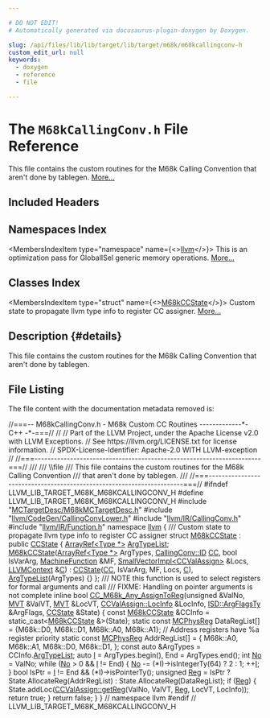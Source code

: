 ```yaml
---

# DO NOT EDIT!
# Automatically generated via docusaurus-plugin-doxygen by Doxygen.

slug: /api/files/lib/lib/target/lib/target/m68k/m68kcallingconv-h
custom_edit_url: null
keywords:
  - doxygen
  - reference
  - file

---
```





# The `M68kCallingConv.h` File Reference

<DoxygenPage pluginConfig={pluginConfig}>

This file contains the custom routines for the M68k Calling Convention that aren&#39;t done by tablegen. <a href="#details">More...</a>

## Included Headers

<IncludesList>
<IncludesListItem
  filePath="MCTargetDesc/M68kMCTargetDesc.h"
  permalink="/docs/api/files/lib/lib/target/lib/target/m68k/lib/target/m68k/mctargetdesc/m68kmctargetdesc-h"
  isLocal="true" />
<IncludesListItem
  filePath="llvm/CodeGen/CallingConvLower.h"
  permalink="/docs/api/files/include/include/llvm/include/llvm/codegen/callingconvlower-h"
  isLocal="true" />
<IncludesListItem
  filePath="llvm/IR/CallingConv.h"
  permalink="/docs/api/files/include/include/llvm/include/llvm/ir/callingconv-h"
  isLocal="true" />
<IncludesListItem
  filePath="llvm/IR/Function.h"
  permalink="/docs/api/files/include/include/llvm/include/llvm/ir/function-h"
  isLocal="true" />
</IncludesList>

## Namespaces Index

<MembersIndex>

<MembersIndexItem
  type="namespace"
  name={<><a href="/docs/api/namespaces/llvm">llvm</a></>}>
This is an optimization pass for GlobalISel generic memory operations. <a href="/docs/api/namespaces/llvm/#details">More...</a>
</MembersIndexItem>

</MembersIndex>

## Classes Index

<MembersIndex>

<MembersIndexItem
  type="struct"
  name={<><a href="/docs/api/structs/llvm/m68kccstate">M68kCCState</a></>}>
Custom state to propagate llvm type info to register CC assigner. <a href="/docs/api/structs/llvm/m68kccstate/#details">More...</a>
</MembersIndexItem>

</MembersIndex>

## Description {#details}

This file contains the custom routines for the M68k Calling Convention that aren&#39;t done by tablegen.

## File Listing

The file content with the documentation metadata removed is:

<ProgramListing>

<Link id="l00001" /><CodeLine lineNumber="1"><Highlight kind="comment">//===-- M68kCallingConv.h - M68k Custom CC Routines -------------&#42;- C++ -&#42;-===//</Highlight><Highlight kind="normal"></Highlight></CodeLine>
<Link id="l00002" /><CodeLine lineNumber="2"><Highlight kind="normal"></Highlight><Highlight kind="comment">//</Highlight><Highlight kind="normal"></Highlight></CodeLine>
<Link id="l00003" /><CodeLine lineNumber="3"><Highlight kind="normal"></Highlight><Highlight kind="comment">// Part of the LLVM Project, under the Apache License v2.0 with LLVM Exceptions.</Highlight><Highlight kind="normal"></Highlight></CodeLine>
<Link id="l00004" /><CodeLine lineNumber="4"><Highlight kind="normal"></Highlight><Highlight kind="comment">// See https://llvm.org/LICENSE.txt for license information.</Highlight><Highlight kind="normal"></Highlight></CodeLine>
<Link id="l00005" /><CodeLine lineNumber="5"><Highlight kind="normal"></Highlight><Highlight kind="comment">// SPDX-License-Identifier: Apache-2.0 WITH LLVM-exception</Highlight><Highlight kind="normal"></Highlight></CodeLine>
<Link id="l00006" /><CodeLine lineNumber="6"><Highlight kind="normal"></Highlight><Highlight kind="comment">//</Highlight><Highlight kind="normal"></Highlight></CodeLine>
<Link id="l00007" /><CodeLine lineNumber="7"><Highlight kind="normal"></Highlight><Highlight kind="comment">//===----------------------------------------------------------------------===//</Highlight><Highlight kind="comment"></Highlight></CodeLine>
<Link id="l00008" /><CodeLine lineNumber="8"><Highlight kind="comment">///</Highlight></CodeLine>
<Link id="l00009" /><CodeLine lineNumber="9"><Highlight kind="comment">/// \\file</Highlight></CodeLine>
<Link id="l00010" /><CodeLine lineNumber="10"><Highlight kind="comment">/// This file contains the custom routines for the M68k Calling Convention</Highlight></CodeLine>
<Link id="l00011" /><CodeLine lineNumber="11"><Highlight kind="comment">/// that aren&#39;t done by tablegen.</Highlight></CodeLine>
<Link id="l00012" /><CodeLine lineNumber="12"><Highlight kind="comment">///</Highlight><Highlight kind="normal"></Highlight></CodeLine>
<Link id="l00013" /><CodeLine lineNumber="13"><Highlight kind="normal"></Highlight><Highlight kind="comment">//===----------------------------------------------------------------------===//</Highlight><Highlight kind="normal"></Highlight></CodeLine>
<Link id="l00014" /><CodeLine lineNumber="14"><Highlight kind="normal"></Highlight></CodeLine>
<Link id="l00015" /><CodeLine lineNumber="15"><Highlight kind="normal"></Highlight><Highlight kind="preprocessor">#ifndef LLVM&#95;LIB&#95;TARGET&#95;M68K&#95;M68KCALLINGCONV&#95;H</Highlight><Highlight kind="normal"></Highlight></CodeLine>
<Link id="l00016" /><CodeLine lineNumber="16"><Highlight kind="normal"></Highlight><Highlight kind="preprocessor">#define LLVM&#95;LIB&#95;TARGET&#95;M68K&#95;M68KCALLINGCONV&#95;H</Highlight><Highlight kind="normal"></Highlight></CodeLine>
<Link id="l00017" /><CodeLine lineNumber="17"><Highlight kind="normal"></Highlight></CodeLine>
<Link id="l00018" /><CodeLine lineNumber="18"><Highlight kind="normal"></Highlight><Highlight kind="preprocessor">#include &quot;<a href="/docs/api/files/lib/lib/target/lib/target/m68k/lib/target/m68k/mctargetdesc/m68kmctargetdesc-h">MCTargetDesc/M68kMCTargetDesc.h</a>&quot;</Highlight><Highlight kind="normal"></Highlight></CodeLine>
<Link id="l00019" /><CodeLine lineNumber="19"><Highlight kind="normal"></Highlight></CodeLine>
<Link id="l00020" /><CodeLine lineNumber="20"><Highlight kind="normal"></Highlight><Highlight kind="preprocessor">#include &quot;<a href="/docs/api/files/include/include/llvm/include/llvm/codegen/callingconvlower-h">llvm/CodeGen/CallingConvLower.h</a>&quot;</Highlight><Highlight kind="normal"></Highlight></CodeLine>
<Link id="l00021" /><CodeLine lineNumber="21"><Highlight kind="normal"></Highlight><Highlight kind="preprocessor">#include &quot;<a href="/docs/api/files/include/include/llvm/include/llvm/ir/callingconv-h">llvm/IR/CallingConv.h</a>&quot;</Highlight><Highlight kind="normal"></Highlight></CodeLine>
<Link id="l00022" /><CodeLine lineNumber="22"><Highlight kind="normal"></Highlight><Highlight kind="preprocessor">#include &quot;<a href="/docs/api/files/include/include/llvm/include/llvm/ir/function-h">llvm/IR/Function.h</a>&quot;</Highlight><Highlight kind="normal"></Highlight></CodeLine>
<Link id="l00023" /><CodeLine lineNumber="23"><Highlight kind="normal"></Highlight></CodeLine>
<Link id="l00024" /><CodeLine lineNumber="24"><Highlight kind="normal"></Highlight><Highlight kind="keyword">namespace </Highlight><Highlight kind="normal"><a href="/docs/api/namespaces/llvm">llvm</a> &#123;</Highlight></CodeLine>
<Link id="l00025" /><CodeLine lineNumber="25"><Highlight kind="normal"></Highlight><Highlight kind="comment"></Highlight></CodeLine>
<Link id="l00026" /><CodeLine lineNumber="26"><Highlight kind="comment">/// Custom state to propagate llvm type info to register CC assigner</Highlight><Highlight kind="normal"></Highlight></CodeLine>
<Link id="l00027" /><CodeLine lineNumber="27" lineLink="/docs/api/structs/llvm/m68kccstate"><Highlight kind="normal"></Highlight><Highlight kind="keyword">struct </Highlight><Highlight kind="normal"><a href="/docs/api/structs/llvm/m68kccstate/#a2ae44415f4372ea4897b6e8f3cd318b2">M68kCCState</a> : </Highlight><Highlight kind="keyword">public</Highlight><Highlight kind="normal"> <a href="/docs/api/classes/llvm/ccstate/#abf5a0a68b80983e3e00b9107ed77e93c">CCState</a> &#123;</Highlight></CodeLine>
<Link id="l00028" /><CodeLine lineNumber="28" lineLink="/docs/api/structs/llvm/m68kccstate/#a42cb69f8ee30ec1ae3473689517025a1"><Highlight kind="normal">  <a href="/docs/api/classes/llvm/arrayref">ArrayRef&lt;Type &#42;&gt;</a> <a href="/docs/api/structs/llvm/m68kccstate/#a42cb69f8ee30ec1ae3473689517025a1">ArgTypeList</a>;</Highlight></CodeLine>
<Link id="l00029" /><CodeLine lineNumber="29"><Highlight kind="normal"></Highlight></CodeLine>
<Link id="l00030" /><CodeLine lineNumber="30" lineLink="/docs/api/structs/llvm/m68kccstate/#a2ae44415f4372ea4897b6e8f3cd318b2"><Highlight kind="normal">  <a href="/docs/api/structs/llvm/m68kccstate/#a2ae44415f4372ea4897b6e8f3cd318b2">M68kCCState</a>(<a href="/docs/api/classes/llvm/arrayref">ArrayRef&lt;Type &#42;&gt;</a> ArgTypes, <a href="/docs/api/namespaces/llvm/callingconv/#abdf8cf606905c10634e831390981b0ed">CallingConv::ID</a> <a href="/docs/api/files/lib/lib/target/lib/target/riscv/riscvredundantcopyelimination-cpp/#a77c69067ae8279bc00ab8757731e90d7">CC</a>, </Highlight><Highlight kind="keywordtype">bool</Highlight><Highlight kind="normal"> IsVarArg,</Highlight></CodeLine>
<Link id="l00031" /><CodeLine lineNumber="31"><Highlight kind="normal">              <a href="/docs/api/classes/llvm/machinefunction">MachineFunction</a> &amp;MF, <a href="/docs/api/classes/llvm/smallvectorimpl">SmallVectorImpl&lt;CCValAssign&gt;</a> &amp;Locs,</Highlight></CodeLine>
<Link id="l00032" /><CodeLine lineNumber="32"><Highlight kind="normal">              <a href="/docs/api/classes/llvm/llvmcontext">LLVMContext</a> &amp;<a href="/docs/api/namespaces/llvm/callingconv/#ac6aa1387c4375260e2468eb5a77fdb4cafd841a49aec1539bc88abc8ff9e170fb">C</a>)</Highlight></CodeLine>
<Link id="l00033" /><CodeLine lineNumber="33"><Highlight kind="normal">      : <a href="/docs/api/classes/llvm/ccstate/#abf5a0a68b80983e3e00b9107ed77e93c">CCState</a>(<a href="/docs/api/files/lib/lib/target/lib/target/riscv/riscvredundantcopyelimination-cpp/#a77c69067ae8279bc00ab8757731e90d7">CC</a>, IsVarArg, MF, Locs, <a href="/docs/api/namespaces/llvm/callingconv/#ac6aa1387c4375260e2468eb5a77fdb4cafd841a49aec1539bc88abc8ff9e170fb">C</a>), <a href="/docs/api/structs/llvm/m68kccstate/#a42cb69f8ee30ec1ae3473689517025a1">ArgTypeList</a>(ArgTypes) &#123;&#125;</Highlight></CodeLine>
<Link id="l00034" /><CodeLine lineNumber="34"><Highlight kind="normal">&#125;;</Highlight></CodeLine>
<Link id="l00035" /><CodeLine lineNumber="35"><Highlight kind="normal"></Highlight><Highlight kind="comment"></Highlight></CodeLine>
<Link id="l00036" /><CodeLine lineNumber="36"><Highlight kind="comment">/// NOTE this function is used to select registers for formal arguments and call</Highlight></CodeLine>
<Link id="l00037" /><CodeLine lineNumber="37"><Highlight kind="comment">/// FIXME: Handling on pointer arguments is not complete</Highlight><Highlight kind="normal"></Highlight></CodeLine>
<Link id="l00038" /><CodeLine lineNumber="38" lineLink="/docs/api/namespaces/llvm/#ab15d7687532864492d61498a0f24f98d"><Highlight kind="normal"></Highlight><Highlight kind="keyword">inline</Highlight><Highlight kind="normal"> </Highlight><Highlight kind="keywordtype">bool</Highlight><Highlight kind="normal"> <a href="/docs/api/namespaces/llvm/#ab15d7687532864492d61498a0f24f98d">CC&#95;M68k&#95;Any&#95;AssignToReg</a>(</Highlight><Highlight kind="keywordtype">unsigned</Highlight><Highlight kind="normal"> &amp;ValNo, <a href="/docs/api/classes/llvm/mvt">MVT</a> &amp;ValVT, <a href="/docs/api/classes/llvm/mvt">MVT</a> &amp;LocVT,</Highlight></CodeLine>
<Link id="l00039" /><CodeLine lineNumber="39"><Highlight kind="normal">                                    <a href="/docs/api/classes/llvm/ccvalassign/#a2b78fd53da0b5df7bc4eacf7df556a45">CCValAssign::LocInfo</a> &amp;LocInfo,</Highlight></CodeLine>
<Link id="l00040" /><CodeLine lineNumber="40"><Highlight kind="normal">                                    <a href="/docs/api/structs/llvm/isd/argflagsty">ISD::ArgFlagsTy</a> &amp;ArgFlags, <a href="/docs/api/classes/llvm/ccstate">CCState</a> &amp;State) &#123;</Highlight></CodeLine>
<Link id="l00041" /><CodeLine lineNumber="41"><Highlight kind="normal">  </Highlight><Highlight kind="keyword">const</Highlight><Highlight kind="normal"> <a href="/docs/api/structs/llvm/m68kccstate">M68kCCState</a> &amp;CCInfo = </Highlight><Highlight kind="keyword">static&#95;cast&lt;</Highlight><Highlight kind="normal"><a href="/docs/api/structs/llvm/m68kccstate">M68kCCState</a> &amp;</Highlight><Highlight kind="keyword">&gt;</Highlight><Highlight kind="normal">(State);</Highlight></CodeLine>
<Link id="l00042" /><CodeLine lineNumber="42"><Highlight kind="normal"></Highlight></CodeLine>
<Link id="l00043" /><CodeLine lineNumber="43"><Highlight kind="normal">  </Highlight><Highlight kind="keyword">static</Highlight><Highlight kind="normal"> </Highlight><Highlight kind="keyword">const</Highlight><Highlight kind="normal"> <a href="/docs/api/namespaces/llvm/#aad72cfbb210808985a9dc19f4e5d8542">MCPhysReg</a> DataRegList&#91;&#93; = &#123;M68k::D0, M68k::D1, M68k::A0,</Highlight></CodeLine>
<Link id="l00044" /><CodeLine lineNumber="44"><Highlight kind="normal">                                          M68k::A1&#125;;</Highlight></CodeLine>
<Link id="l00045" /><CodeLine lineNumber="45"><Highlight kind="normal"></Highlight></CodeLine>
<Link id="l00046" /><CodeLine lineNumber="46"><Highlight kind="normal">  </Highlight><Highlight kind="comment">// Address registers have %a register priority</Highlight><Highlight kind="normal"></Highlight></CodeLine>
<Link id="l00047" /><CodeLine lineNumber="47"><Highlight kind="normal">  </Highlight><Highlight kind="keyword">static</Highlight><Highlight kind="normal"> </Highlight><Highlight kind="keyword">const</Highlight><Highlight kind="normal"> <a href="/docs/api/namespaces/llvm/#aad72cfbb210808985a9dc19f4e5d8542">MCPhysReg</a> AddrRegList&#91;&#93; = &#123;</Highlight></CodeLine>
<Link id="l00048" /><CodeLine lineNumber="48"><Highlight kind="normal">      M68k::A0,</Highlight></CodeLine>
<Link id="l00049" /><CodeLine lineNumber="49"><Highlight kind="normal">      M68k::A1,</Highlight></CodeLine>
<Link id="l00050" /><CodeLine lineNumber="50"><Highlight kind="normal">      M68k::D0,</Highlight></CodeLine>
<Link id="l00051" /><CodeLine lineNumber="51"><Highlight kind="normal">      M68k::D1,</Highlight></CodeLine>
<Link id="l00052" /><CodeLine lineNumber="52"><Highlight kind="normal">  &#125;;</Highlight></CodeLine>
<Link id="l00053" /><CodeLine lineNumber="53"><Highlight kind="normal"></Highlight></CodeLine>
<Link id="l00054" /><CodeLine lineNumber="54"><Highlight kind="normal">  </Highlight><Highlight kind="keyword">const</Highlight><Highlight kind="normal"> </Highlight><Highlight kind="keyword">auto</Highlight><Highlight kind="normal"> &amp;ArgTypes = CCInfo.<a href="/docs/api/structs/llvm/m68kccstate/#a42cb69f8ee30ec1ae3473689517025a1">ArgTypeList</a>;</Highlight></CodeLine>
<Link id="l00055" /><CodeLine lineNumber="55"><Highlight kind="normal">  </Highlight><Highlight kind="keyword">auto</Highlight><Highlight kind="normal"> <a href="/docs/api/files/lib/lib/support/md5-cpp/#ac0eafdc9ee161b71e7af98af736952fd">I</a> = ArgTypes.begin(), End = ArgTypes.end();</Highlight></CodeLine>
<Link id="l00056" /><CodeLine lineNumber="56"><Highlight kind="normal">  </Highlight><Highlight kind="keywordtype">int</Highlight><Highlight kind="normal"> <a href="/docs/api/namespaces/llvm/#adacba4cb06d1dd9232ee3d2d49a44d8fabafd7322c6e97d25b6299b5d6fe8920b">No</a> = ValNo;</Highlight></CodeLine>
<Link id="l00057" /><CodeLine lineNumber="57"><Highlight kind="normal">  </Highlight><Highlight kind="keywordflow">while</Highlight><Highlight kind="normal"> (<a href="/docs/api/namespaces/llvm/#adacba4cb06d1dd9232ee3d2d49a44d8fabafd7322c6e97d25b6299b5d6fe8920b">No</a> &gt; 0 &amp;&amp; <a href="/docs/api/files/lib/lib/support/md5-cpp/#ac0eafdc9ee161b71e7af98af736952fd">I</a> != End) &#123;</Highlight></CodeLine>
<Link id="l00058" /><CodeLine lineNumber="58"><Highlight kind="normal">    <a href="/docs/api/namespaces/llvm/#adacba4cb06d1dd9232ee3d2d49a44d8fabafd7322c6e97d25b6299b5d6fe8920b">No</a> -= (&#42;I)-&gt;isIntegerTy(64) ? 2 : 1;</Highlight></CodeLine>
<Link id="l00059" /><CodeLine lineNumber="59"><Highlight kind="normal">    ++<a href="/docs/api/files/lib/lib/support/md5-cpp/#ac0eafdc9ee161b71e7af98af736952fd">I</a>;</Highlight></CodeLine>
<Link id="l00060" /><CodeLine lineNumber="60"><Highlight kind="normal">  &#125;</Highlight></CodeLine>
<Link id="l00061" /><CodeLine lineNumber="61"><Highlight kind="normal"></Highlight></CodeLine>
<Link id="l00062" /><CodeLine lineNumber="62"><Highlight kind="normal">  </Highlight><Highlight kind="keywordtype">bool</Highlight><Highlight kind="normal"> IsPtr = <a href="/docs/api/files/lib/lib/support/md5-cpp/#ac0eafdc9ee161b71e7af98af736952fd">I</a> != End &amp;&amp; (&#42;I)-&gt;isPointerTy();</Highlight></CodeLine>
<Link id="l00063" /><CodeLine lineNumber="63"><Highlight kind="normal"></Highlight></CodeLine>
<Link id="l00064" /><CodeLine lineNumber="64"><Highlight kind="normal">  </Highlight><Highlight kind="keywordtype">unsigned</Highlight><Highlight kind="normal"> <a href="/docs/api/files/lib/lib/codegen/machinesink-cpp/#a359e1ff26f6d466d927a61aae45b05c3">Reg</a> =</Highlight></CodeLine>
<Link id="l00065" /><CodeLine lineNumber="65"><Highlight kind="normal">      IsPtr ? State.AllocateReg(AddrRegList) : State.AllocateReg(DataRegList);</Highlight></CodeLine>
<Link id="l00066" /><CodeLine lineNumber="66"><Highlight kind="normal"></Highlight></CodeLine>
<Link id="l00067" /><CodeLine lineNumber="67"><Highlight kind="normal">  </Highlight><Highlight kind="keywordflow">if</Highlight><Highlight kind="normal"> (<a href="/docs/api/files/lib/lib/codegen/machinesink-cpp/#a359e1ff26f6d466d927a61aae45b05c3">Reg</a>) &#123;</Highlight></CodeLine>
<Link id="l00068" /><CodeLine lineNumber="68"><Highlight kind="normal">    State.addLoc(<a href="/docs/api/classes/llvm/ccvalassign/#a29708e79e029f1029d46d65e7631b778">CCValAssign::getReg</a>(ValNo, ValVT, <a href="/docs/api/files/lib/lib/codegen/machinesink-cpp/#a359e1ff26f6d466d927a61aae45b05c3">Reg</a>, LocVT, LocInfo));</Highlight></CodeLine>
<Link id="l00069" /><CodeLine lineNumber="69"><Highlight kind="normal">    </Highlight><Highlight kind="keywordflow">return</Highlight><Highlight kind="normal"> </Highlight><Highlight kind="keyword">true</Highlight><Highlight kind="normal">;</Highlight></CodeLine>
<Link id="l00070" /><CodeLine lineNumber="70"><Highlight kind="normal">  &#125;</Highlight></CodeLine>
<Link id="l00071" /><CodeLine lineNumber="71"><Highlight kind="normal"></Highlight></CodeLine>
<Link id="l00072" /><CodeLine lineNumber="72"><Highlight kind="normal">  </Highlight><Highlight kind="keywordflow">return</Highlight><Highlight kind="normal"> </Highlight><Highlight kind="keyword">false</Highlight><Highlight kind="normal">;</Highlight></CodeLine>
<Link id="l00073" /><CodeLine lineNumber="73"><Highlight kind="normal">&#125;</Highlight></CodeLine>
<Link id="l00074" /><CodeLine lineNumber="74"><Highlight kind="normal"></Highlight></CodeLine>
<Link id="l00075" /><CodeLine lineNumber="75"><Highlight kind="normal">&#125; </Highlight><Highlight kind="comment">// namespace llvm</Highlight><Highlight kind="normal"></Highlight></CodeLine>
<Link id="l00076" /><CodeLine lineNumber="76"><Highlight kind="normal"></Highlight></CodeLine>
<Link id="l00077" /><CodeLine lineNumber="77"><Highlight kind="normal"></Highlight><Highlight kind="preprocessor">#endif </Highlight><Highlight kind="comment">// LLVM&#95;LIB&#95;TARGET&#95;M68K&#95;M68KCALLINGCONV&#95;H</Highlight><Highlight kind="normal"></Highlight></CodeLine>

</ProgramListing>


</DoxygenPage>
